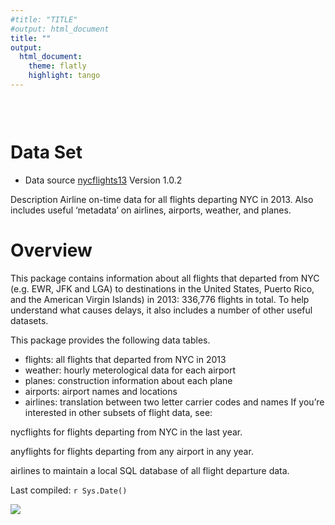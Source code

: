 ```yaml
---
#title: "TITLE"
#output: html_document
title: ""
output:
  html_document:
    theme: flatly
    highlight: tango
---
```


<style type="text/css">
.title {
  display: none;
}

#getting-started img {
  margin-right: 20px;
}

</style>

<div class="row" style="padding-top: 30px;">
<div class="col-sm-6">

# **Data Set** 


* Data source  [nycflights13](https://github.com/tidyverse/nycflights13) Version 1.0.2

Description Airline on-time data for all flights departing NYC in 2013.
Also includes useful 'metadata' on airlines, airports, weather, and
planes.


# **Overview**

This package contains information about all flights that departed from NYC (e.g. EWR, JFK and LGA) to destinations in the United States, Puerto Rico, and the American Virgin Islands) in 2013: 336,776 flights in total. To help understand what causes delays, it also includes a number of other useful datasets.

This package provides the following data tables.

* flights: all flights that departed from NYC in 2013
* weather: hourly meterological data for each airport
* planes: construction information about each plane
* airports: airport names and locations
* airlines: translation between two letter carrier codes and names
If you're interested in other subsets of flight data, see:

nycflights for flights departing from NYC in the last year.

anyflights for flights departing from any airport in any year.

airlines to maintain a local SQL database of all flight departure data.


Last compiled: `r Sys.Date()`

</div>
<div class="col-sm-6">

<!--  ### [Crump Lab: Human Cognition and Performance](https://crumplab.github.io) -->

<a href = "https://github.com/tidyverse/nycflights13">
![](images/img.png)
</a>
</div>



<!--  


<div class='tableauPlaceholder' id='viz1670406155030' style='position: relative'><noscript><a href='#'><img alt='Dashboard 1 ' src='https:&#47;&#47;public.tableau.com&#47;static&#47;images&#47;Bo&#47;Book2_16630826474040&#47;Dashboard1&#47;1_rss.png' style='border: none' /></a></noscript><object class='tableauViz'  style='display:none;'><param name='host_url' value='https%3A%2F%2Fpublic.tableau.com%2F' /> <param name='embed_code_version' value='3' /> <param name='site_root' value='' /><param name='name' value='Book2_16630826474040&#47;Dashboard1' /><param name='tabs' value='no' /><param name='toolbar' value='yes' /><param name='static_image' value='https:&#47;&#47;public.tableau.com&#47;static&#47;images&#47;Bo&#47;Book2_16630826474040&#47;Dashboard1&#47;1.png' /> <param name='animate_transition' value='yes' /><param name='display_static_image' value='yes' /><param name='display_spinner' value='yes' /><param name='display_overlay' value='yes' /><param name='display_count' value='yes' /><param name='language' value='en-US' /></object></div>           


   
```js
var divElement = document.getElementById('viz1670406155030');                    var vizElement = divElement.getElementsByTagName('object')[0];                    vizElement.style.width='1000px';vizElement.style.height='827px';                    var scriptElement = document.createElement('script');                    scriptElement.src = 'https://public.tableau.com/javascripts/api/viz_v1.js';                    vizElement.parentNode.insertBefore(scriptElement, vizElement);               

```


-->
